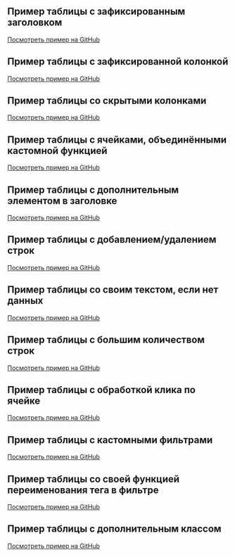 
## Пример таблицы с зафиксированным заголовком

<TableUseWithStickyHeader />

[Посмотреть пример на GitHub](https://github.com/consta-design-system/uikit/tree/dev/src/components/Table/__stand__/use/TableUseWithStickyHeader/TableUseWithStickyHeader.tsx)

## Пример таблицы с зафиксированной колонкой

<TableUseWithStickyColumn />

[Посмотреть пример на GitHub](https://github.com/consta-design-system/uikit/tree/dev/src/components/Table/__stand__/use/TableUseWithStickyColumn/TableUseWithStickyColumn.tsx)

## Пример таблицы со скрытыми колонками

<TableUseWithHiddenColumn />

[Посмотреть пример на GitHub](https://github.com/consta-design-system/uikit/tree/dev/src/components/Table/__stand__/use/TableUseWithHiddenColumn/TableUseWithHiddenColumn.tsx)

## Пример таблицы с ячейками, объединёнными кастомной функцией

<TableUseWithMergedByCustomCallbackCells />

[Посмотреть пример на GitHub](https://github.com/consta-design-system/uikit/tree/dev/src/components/Table/__stand__/use/TableUseWithMergedByCustomCallbackCells/TableUseWithMergedByCustomCallbackCells.tsx)

## Пример таблицы с дополнительным элементом в заголовке

<TableUseWithIcon />

[Посмотреть пример на GitHub](https://github.com/consta-design-system/uikit/tree/dev/src/components/Table/__stand__/use/TableUseWithIcon/TableUseWithIcon.tsx)

## Пример таблицы с добавлением/удалением строк

<TableUseWithRowActions />

[Посмотреть пример на GitHub](https://github.com/consta-design-system/uikit/tree/dev/src/components/Table/__stand__/use/TableUseWithRowActions/TableUseWithRowActions.tsx)

## Пример таблицы со своим текстом, если нет данных

<TableUseWithCustomRowsPlaceholder />

[Посмотреть пример на GitHub](https://github.com/consta-design-system/uikit/tree/dev/src/components/Table/__stand__/use/TableUseWithCustomRowsPlaceholder/TableUseWithCustomRowsPlaceholder.tsx)

## Пример таблицы с большим количеством строк

<TableUseWithBigData />

[Посмотреть пример на GitHub](https://github.com/consta-design-system/uikit/tree/dev/src/components/Table/__stand__/use/TableUseWithBigData/TableUseWithBigData.tsx)

## Пример таблицы с обработкой клика по ячейке

<TableUseWithHandleCellClickExample />

[Посмотреть пример на GitHub](https://github.com/consta-design-system/uikit/tree/dev/src/components/Table/__stand__/use/TableUseWithHandleCellClickExample/TableUseWithHandleCellClickExample.tsx)

## Пример таблицы с кастомными фильтрами

<TableUseWithCustomFilters />

[Посмотреть пример на GitHub](https://github.com/consta-design-system/uikit/tree/dev/src/components/Table/__stand__/use/TableUseWithCustomFilters/TableUseWithCustomFilters.tsx)

## Пример таблицы со своей функцией переименования тега в фильтре

<TableUseWithCustomTagLabelFunction />

[Посмотреть пример на GitHub](https://github.com/consta-design-system/uikit/tree/dev/src/components/Table/__stand__/use/TableUseWithCustomTagLabelFunction/TableUseWithCustomTagLabelFunction.tsx)

## Пример таблицы с дополнительным классом

<TableUseWithGetAdditionalClassName />

[Посмотреть пример на GitHub](https://github.com/consta-design-system/uikit/tree/dev/src/components/Table/__stand__/use/TableUseWithGetAdditionalClassName/TableUseWithGetAdditionalClassName.tsx)
